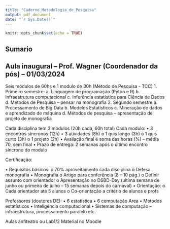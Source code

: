 ```yaml
---
title: "Caderno_Metodologia_de_Pesquisa"
output: pdf_document
date: "`r Sys.Date()`"
---
```


```r
knitr::opts_chunk$set(echo = TRUE)
```
## Sumario


## Aula inaugural – Prof. Wagner (Coordenador da pós) – 01/03/2024


Seis módulos de 60hs e 1 modulo de 30h (Método de Pesquisa - TCC)
1.	Primeiro semestre:
a.	Linguagem de programação (Pyton e R)
b.	Infraestrutura computacional
c.	Inferência estatística para Ciência de Dados
d.	Métodos de Pesquisa – pensar na monografia
2.	Segundo semestre
a.	Processamento de Big Data
b.	Modelos Estatísticos
c.	Mineração de dados e aprendizado de máquina
d.	Métodos de pesquisa – apresentação de projeto de monografia

Cada disciplina tem 3 módulos (20h cada, 60h total)
Cada modulo:
•	3 encontros síncronos (12h)
•	3 atividades (8h)
o	1 quis longo (3h)
o	1 quis curto (3h)
o	1 projeto (2h)
•	Avaliação final é soma das horas (%) – média 70, sem final
•	Prazo de entrega: 2 semanas após o último encontro síncrono do modulo

Certificação:

•	Requisitos básicos:
o	70% aproveitamento cada disciplina
o	Defesa monografia
•	Monografia
o	Artigo para conferência (8 – 10 pág.)
o	Definir assunto com orientador
o	Apresentação no DSBD-Day (ultima semana de junho ou primeira de julho – 15 semanas depois do carnaval)
•	Orientação:
o	Cada orientador até 5 alunos
o	Co-orientação a critério de alunos e profs


Professores (doutores DE):
•	6 estatística 
•	6 computação
Area
•	Métodos estatísticos
•	Inteligência computacional
•	Sistemas de computação – infraestrutura, processamento paralelo etc.

Aulas anfiteatro ou Lab1/2
Material no Moodle

